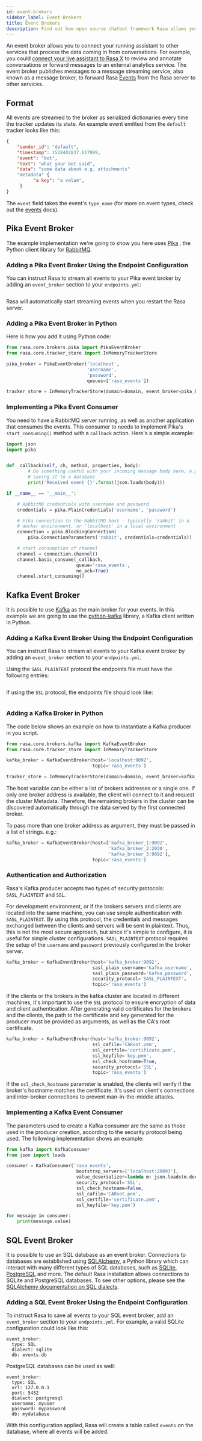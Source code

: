 ```yaml
---
id: event-brokers
sidebar_label: Event Brokers
title: Event Brokers
description: Find out how open source chatbot framework Rasa allows you to stream events to a message broker.
---
```


An event broker allows you to connect your running assistant to other services that process the data coming
in from conversations. For example, you could [connect your live assistant to
Rasa X](https://rasa.com/docs/rasa-x/installation-and-setup/deploy#connect-an-existing-deployment)
to review and annotate conversations or forward messages to an external analytics
service. The event broker publishes messages to a message streaming service,
also known as a message broker, to forward Rasa [Events](https://rasa.com/docs/action-server/events) from the Rasa server to other services.

## Format

All events are streamed to the broker as serialized dictionaries every time
the tracker updates its state. An example event emitted from the `default`
tracker looks like this:

```json
{
    "sender_id": "default",
    "timestamp": 1528402837.617099,
    "event": "bot",
    "text": "what your bot said",
    "data": "some data about e.g. attachments"
    "metadata" {
          "a key": "a value",
     }
}
```

The `event` field takes the event's `type_name` (for more on event
types, check out the [events](https://rasa.com/docs/action-server/events) docs).

## Pika Event Broker

The example implementation we're going to show you here uses
[Pika](https://pika.readthedocs.io) , the Python client library for
[RabbitMQ](https://www.rabbitmq.com).

### Adding a Pika Event Broker Using the Endpoint Configuration

You can instruct Rasa to stream all events to your Pika event broker by adding an `event_broker` section to your
`endpoints.yml`:

```yaml-rasa (docs/sources/data/test_endpoints/event_brokers/pika_endpoint.yml)
```

Rasa will automatically start streaming events when you restart the Rasa server.

### Adding a Pika Event Broker in Python

Here is how you add it using Python code:

```python
from rasa.core.brokers.pika import PikaEventBroker
from rasa.core.tracker_store import InMemoryTrackerStore

pika_broker = PikaEventBroker('localhost',
                              'username',
                              'password',
                              queues=['rasa_events'])

tracker_store = InMemoryTrackerStore(domain=domain, event_broker=pika_broker)
```

### Implementing a Pika Event Consumer

You need to have a RabbitMQ server running, as well as another application
that consumes the events. This consumer to needs to implement Pika's
`start_consuming()` method with a `callback` action. Here's a simple
example:

```python
import json
import pika


def _callback(self, ch, method, properties, body):
        # Do something useful with your incoming message body here, e.g.
        # saving it to a database
        print('Received event {}'.format(json.loads(body)))

if __name__ == '__main__':

    # RabbitMQ credentials with username and password
    credentials = pika.PlainCredentials('username', 'password')

    # Pika connection to the RabbitMQ host - typically 'rabbit' in a
    # docker environment, or 'localhost' in a local environment
    connection = pika.BlockingConnection(
        pika.ConnectionParameters('rabbit', credentials=credentials))

    # start consumption of channel
    channel = connection.channel()
    channel.basic_consume(_callback,
                          queue='rasa_events',
                          no_ack=True)
    channel.start_consuming()
```

## Kafka Event Broker

It is possible to use [Kafka](https://kafka.apache.org/) as the main broker for your
events. In this example we are going to use the [python-kafka](https://kafka-python.readthedocs.io/en/master/usage.html) library, a Kafka client written in Python.

### Adding a Kafka Event Broker Using the Endpoint Configuration

You can instruct Rasa to stream all events to your Kafka event broker by adding an `event_broker` section to your
`endpoints.yml`.

Using the `SASL_PLAINTEXT` protocol the endpoints file must have the following entries:

```yaml-rasa (docs/sources/data/test_endpoints/event_brokers/kafka_plaintext_endpoint.yml)
```

If using the `SSL` protocol, the endpoints file should look like:

```yaml-rasa (docs/sources/data/test_endpoints/event_brokers/kafka_ssl_endpoint.yml)
```

### Adding a Kafka Broker in Python

The code below shows an example on how to instantiate a Kafka producer in you script.

```python
from rasa.core.brokers.kafka import KafkaEventBroker
from rasa.core.tracker_store import InMemoryTrackerStore

kafka_broker = KafkaEventBroker(host='localhost:9092',
                                topic='rasa_events')

tracker_store = InMemoryTrackerStore(domain=domain, event_broker=kafka_broker)
```

The host variable can be either a list of brokers addresses or a single one.
If only one broker address is available, the client will connect to it and
request the cluster Metadata.
Therefore, the remaining brokers in the cluster can be discovered
automatically through the data served by the first connected broker.

To pass more than one broker address as argument, they must be passed in a
list of strings. e.g.:

```python
kafka_broker = KafkaEventBroker(host=['kafka_broker_1:9092',
                                      'kafka_broker_2:2030',
                                      'kafka_broker_3:9092'],
                                topic='rasa_events')
```

### Authentication and Authorization

Rasa's Kafka producer accepts two types of security protocols: `SASL_PLAINTEXT` and `SSL`.

For development environment, or if the brokers servers and clients are located
into the same machine, you can use simple authentication with `SASL_PLAINTEXT`.
By using this protocol, the credentials and messages exchanged between the clients and servers
will be sent in plaintext. Thus, this is not the most secure approach, but since it's simple
to configure, it is useful for simple cluster configurations.
`SASL_PLAINTEXT` protocol requires the setup of the `username` and `password`
previously configured in the broker server.

```python
kafka_broker = KafkaEventBroker(host='kafka_broker:9092',
                                sasl_plain_username='kafka_username',
                                sasl_plain_password='kafka_password',
                                security_protocol='SASL_PLAINTEXT',
                                topic='rasa_events')
```

If the clients or the brokers in the kafka cluster are located in different
machines, it's important to use the `SSL` protocol to ensure encryption of data and client
authentication. After generating valid certificates for the brokers and the
clients, the path to the certificate and key generated for the producer must
be provided as arguments, as well as the CA's root certificate.

```python
kafka_broker = KafkaEventBroker(host='kafka_broker:9092',
                                ssl_cafile='CARoot.pem',
                                ssl_certfile='certificate.pem',
                                ssl_keyfile='key.pem',
                                ssl_check_hostname=True,
                                security_protocol='SSL',
                                topic='rasa_events')
```

If the `ssl_check_hostname` parameter is enabled, the clients will verify
if the broker's hostname matches the certificate. It's used on client's connections
and inter-broker connections to prevent man-in-the-middle attacks.

### Implementing a Kafka Event Consumer

The parameters used to create a Kafka consumer are the same as those used in the producer creation,
according to the security protocol being used. The following implementation shows an example:

```python
from kafka import KafkaConsumer
from json import loads

consumer = KafkaConsumer('rasa_events',
                          bootstrap_servers=['localhost:29093'],
                          value_deserializer=lambda m: json.loads(m.decode('utf-8')),
                          security_protocol='SSL',
                          ssl_check_hostname=False,
                          ssl_cafile='CARoot.pem',
                          ssl_certfile='certificate.pem',
                          ssl_keyfile='key.pem')

for message in consumer:
    print(message.value)
```

## SQL Event Broker

It is possible to use an SQL database as an event broker. Connections to databases are established using
[SQLAlchemy](https://www.sqlalchemy.org/), a Python library which can interact with many
different types of SQL databases, such as [SQLite](https://sqlite.org/index.html),
[PostgreSQL](https://www.postgresql.org/) and more. The default Rasa installation allows connections to SQLite
and PostgreSQL databases. To see other options, please see the
[SQLAlchemy documentation on SQL dialects](https://docs.sqlalchemy.org/en/13/dialects/index.html).

### Adding a SQL Event Broker Using the Endpoint Configuration

To instruct Rasa to save all events to your SQL event broker, add an `event_broker` section to your
`endpoints.yml`. For example, a valid SQLite configuration
could look like this:

```yaml-rasa title="endpoints.yml"
event_broker:
  type: SQL
  dialect: sqlite
  db: events.db
```

PostgreSQL databases can be used as well:

```yaml-rasa title="endpoints.yml"
event_broker:
  type: SQL
  url: 127.0.0.1
  port: 5432
  dialect: postgresql
  username: myuser
  password: mypassword
  db: mydatabase
```

With this configuration applied, Rasa will create a table called `events` on the database,
where all events will be added.

